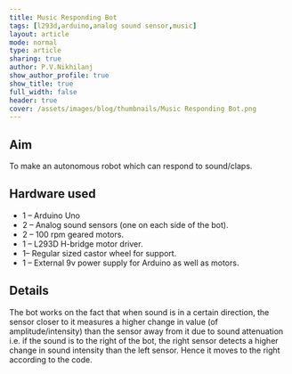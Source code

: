 ```yaml
---
title: Music Responding Bot
tags: [l293d,arduino,analog sound sensor,music]
layout: article
mode: normal
type: article
sharing: true
author: P.V.Nikhilanj
show_author_profile: true
show_title: true
full_width: false
header: true
cover: /assets/images/blog/thumbnails/Music Responding Bot.png
---
```


## Aim
To make an autonomous robot which can respond to sound/claps.


## Hardware used
-   1 – Arduino Uno
-   2 – Analog sound sensors (one on each side of the bot).
-   2 – 100 rpm geared motors.
-   1 – L293D H-bridge motor driver.
-   1– Regular sized castor wheel for support.
-   1 – External 9v power supply for Arduino as well as motors.

## Details
The bot works on the fact that when sound is in a certain direction, the sensor closer to it measures a higher change in value (of amplitude/intensity) than the sensor away from it due to sound attenuation i.e. if the sound is to the right of the bot, the right sensor detects a higher change in sound intensity than the left sensor. Hence it moves to the right according to the code.


<EmbedItem url='https://www.youtube.com/embed/QmcCbVV7kX8' />


